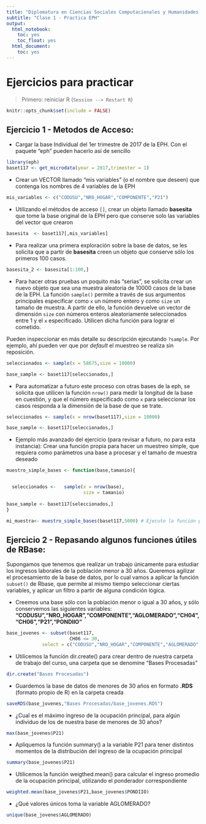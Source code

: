 ```yaml
---
title: "Diplomatura en Ciencias Sociales Computacionales y Humanidades Digitales - UNSAM"
subtitle: "Clase 1 - Practica EPH"
output:
  html_notebook:
    toc: yes
    toc_float: yes
  html_document:
    toc: yes
---
```

# Ejercicios para practicar

> Primero: reiniciar R (`Session --> Restart R`)

```r
knitr::opts_chunk$set(include = FALSE)
```


## Ejercicio 1 - Metodos de Acceso:
- Cargar la base Individual del 1er trimestre de 2017 de la EPH. Con el paquete "eph" pueden hacerlo así de sencillo

```r
library(eph)
baset117 <- get_microdata(year = 2017,trimester = 1)
```
- Crear un VECTOR llamado "mis variables" (o el nombre que deseen) que contenga los nombres de 4 variables de la EPH

```r
mis_variables <- c("CODUSU","NRO_HOGAR","COMPONENTE","P21")
```

- Utilizando el métodos de acceso ```[]```, crear un objeto llamado **basesita** que tome la base original de la EPH pero que conserve solo las variables del vector que crearon
```r
basesita  <- baset117[,mis_variables]
```

- Para realizar una primera exploración sobre la base de datos, se les solicita que a partir de  **basesita**  creen un objeto que conserve sólo los primeros 100 casos. 

```r
basesita_2 <- basesita[1:100,]
```

- Para hacer otras pruebas un poquito más "serias", se solicita crear un nuevo objeto que sea una muestra aleatoria de 10000 casos de la base de la EPH. La función ```sample()``` permite a través de sus argumentos principales especificar como ```x``` un número entero y como ```size``` un tamaño de muestra. A partir de ello, la función devuelve un vector de dimensión ```size``` con números enteros aleatoriamente seleccionados entre 1 y el ``x`` especificado. Utilicen dicha función para lograr el cometido.    


Pueden inspeccionar en más detalle su descripción ejecutando  ```?sample```. Por ejemplo, ahí pueden ver que por _default_ el muestreo se realiza sin reposición.

```r
seleccionados <- sample(x = 58675,size = 10000)

base_sample <- baset117[seleccionados,]
```

- Para automatizar a futuro este proceso con otras bases de la eph, se solicita que utilicen la función  ```nrow()``` para medir la longitud de la base en cuestión, y que el número especificado como ```x``` para seleccionar los casos  responda a la dimensión de la base de que se trate.

```r
seleccionados <- sample(x = nrow(baset117),size = 10000)

base_sample <- baset117[seleccionados,]

```

- Ejemplo más avanzado del ejercicio (para revisar a futuro, no para esta instancia): Crear una función propia para hacer un muestreo simple, que requiera como parámetros una base a procesar y el tamaño de muestra deseado
```r
muestro_simple_bases <- function(base,tamanio){


  seleccionados <-   sample(x = nrow(base),
                            size = tamanio)
  
base_sample <- baset117[seleccionados,]
}

mi_muestra<- muestro_simple_bases(baset117,5000) # Ejecuto la función para tomar 5.000 casos
```


## Ejercicio 2 - Repasando algunos funciones útiles de RBase:

Supongamos que tenemos que realizar un trabajo únicamente para estudiar los ingresos laborales de la población menor a 30 años. Queremos agilizar el procesamiento de la base de datos, por lo cual vamos a aplicar la función ```subset()``` de Rbase, que permite al mismo tiempo seleccionar ciertas variables, y aplicar un filtro a partir de alguna condición lógica.

- Creemos una base sólo con la población menor o igual a 30 años, y sólo conservemos las siguientes variables:
**"CODUSU","NRO_HOGAR","COMPONENTE","AGLOMERADO","CH04","CH06","P21","PONDIIO"**
```r
base_jovenes <- subset(baset117,
                       CH06 <= 30,
             select = c("CODUSU","NRO_HOGAR","COMPONENTE","AGLOMERADO","CH04","CH06","P21","PONDIIO"))

```

- Utilicemos la función dir.create() para crear dentro de nuestra carpeta de trabajo del curso, una carpeta que se denomine "Bases Procesadas"

```r
dir.create("Bases Procesadas")
```

- Guardemos la base de datos de menores de 30 años en formato **.RDS** (formato propio de R) en la carpeta creada
```r
saveRDS(base_jovenes,"Bases Procesadas/base_jovenes.RDS")
```

- ¿Cual es el máximo ingreso de la ocupación principal, para algún individuo de los de nuestra base de menores de 30 años?
```r
max(base_jovenes$P21)
```
- Apliquemos la función summary() a la variable P21 para tener distintos momentos de la distribución del ingreso de la ocupación principal

```r
summary(base_jovenes$P21)
```
- Utilicemos la función weigthed.mean() para calcular el ingreso promedio de la ocupación principal, utilizando el ponderador correspondiente

```r
weighted.mean(base_jovenes$P21,base_jovenes$PONDIIO)
```

- ¿Qué valores únicos toma la variable AGLOMERADO? 
```r
unique(base_jovenes$AGLOMERADO)
```


